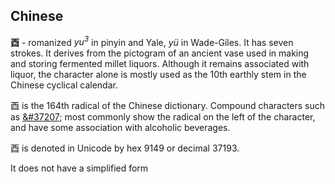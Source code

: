== Chinese ==
'''&#37193;''' - romanized ''yu<sup>3</sup>'' in pinyin and Yale, ''yü'' in Wade-Giles.  It has seven strokes.  It derives from the pictogram of an ancient vase used in making and storing fermented millet liquors.  Although it remains associated with liquor, the character alone is mostly used as the 10th earthly stem in the Chinese cyclical calendar.

&#37193; is the 164th radical of the Chinese dictionary.  Compound characters such as [[&#37207;]] most commonly show the radical on the left of the character, and have some association with alcoholic beverages.

&#37193; is denoted in Unicode by hex 9149 or decimal 37193.

It does not have a simplified form